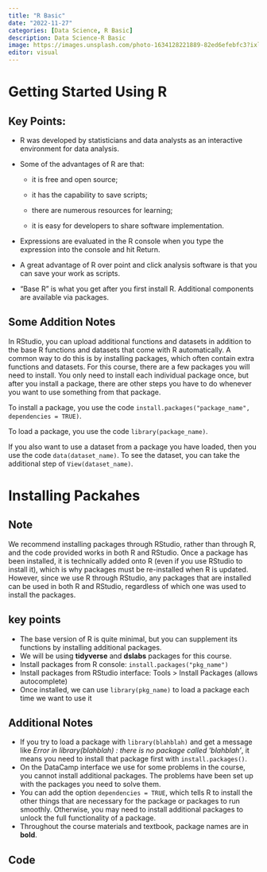 ```yaml
---
title: "R Basic"
date: "2022-11-27"
categories: [Data Science, R Basic]
description: Data Science-R Basic
image: https://images.unsplash.com/photo-1634128221889-82ed6efebfc3?ixlib=rb-1.2.1&q=80&cs=tinysrgb&fm=jpg&crop=entropy&w=3600
editor: visual
---
```


# Getting Started Using R

## Key Points:

- R was developed by statisticians and data analysts as an interactive environment for data analysis.

- Some of the advantages of R are that:
  - it is free and open source;
  
  - it has the capability to save scripts;
  
  - there are numerous resources for learning;
  
  - it is easy for developers to share software implementation.

- Expressions are evaluated in the R console when you type the expression into the console and hit Return.

- A great advantage of R over point and click analysis software is that you can save your work as scripts.

- “Base R” is what you get after you first install R. Additional components are available via packages.

## Some Addition Notes
In RStudio, you can upload additional functions and datasets in addition to the base R functions and datasets that come with R automatically. A common way to do this is by installing packages, which often contain extra functions and datasets. For this course, there are a few packages you will need to install. You only need to install each individual package once, but after you install a package, there are other steps you have to do whenever you want to use something from that package.

To install a package, you use the code `install.packages("package_name", dependencies = TRUE)`.

To load a package, you use the code `library(package_name)`.

If you also want to use a dataset from a package you have loaded, then you use the code `data(dataset_name)`. To see the dataset, you can take the additional step of `View(dataset_name)`.

# Installing Packahes

## Note

We recommend installing packages through RStudio, rather than through R, and the code provided works in both R and RStudio. Once a package has been installed, it is technically added onto R (even if you use RStudio to install it), which is why packages must be re-installed when R is updated. However, since we use R through RStudio, any packages that are installed can be used in both R and RStudio, regardless of which one was used to install the packages.

## key points

- The base version of R is quite minimal, but you can supplement its functions by installing additional packages.
- We will be using **tidyverse** and **dslabs** packages for this course.
- Install packages from R console: `install.packages("pkg_name")`
- Install packages from RStudio interface: Tools > Install Packages (allows autocomplete)
- Once installed, we can use `library(pkg_name)` to load a package each time we want to use it

## Additional Notes

- If you try to load a package with `library(blahblah)` and get a message like *Error in library(blahblah) : there is no package called 'blahblah'*, it means you need to install that package first with `install.packages()`.
- On the DataCamp interface we use for some problems in the course, you cannot install additional packages. The problems have been set up with the packages you need to solve them.
- You can add the option `dependencies = TRUE`, which tells R to install the other things that are necessary for the package or packages to run smoothly. Otherwise, you may need to install additional packages to unlock the full functionality of a package.
- Throughout the course materials and textbook, package names are in **bold**.

## Code

